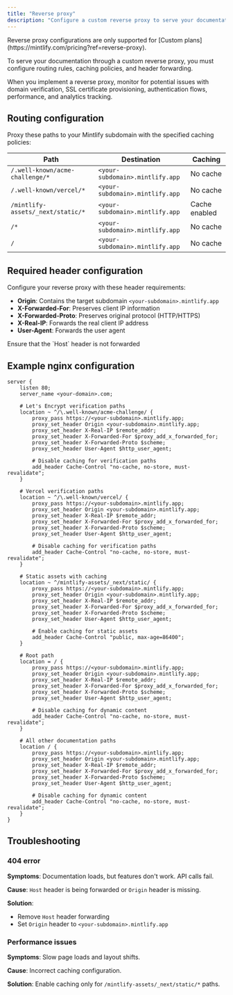 ```yaml
---
title: "Reverse proxy"
description: "Configure a custom reverse proxy to serve your documentation"
---
```


<Note>
  Reverse proxy configurations are only supported for [Custom plans](https://mintlify.com/pricing?ref=reverse-proxy).
</Note>

To serve your documentation through a custom reverse proxy, you must configure routing rules, caching policies, and header forwarding.

When you implement a reverse proxy, monitor for potential issues with domain verification, SSL certificate provisioning, authentication flows, performance, and analytics tracking.

## Routing configuration

Proxy these paths to your Mintlify subdomain with the specified caching policies:

| Path | Destination | Caching |
|------|-------------|---------|
| `/.well-known/acme-challenge/*` | `<your-subdomain>.mintlify.app` | No cache |
| `/.well-known/vercel/*` | `<your-subdomain>.mintlify.app` | No cache |
| `/mintlify-assets/_next/static/*` | `<your-subdomain>.mintlify.app` | Cache enabled |
| `/*` | `<your-subdomain>.mintlify.app` | No cache |
| `/` | `<your-subdomain>.mintlify.app` | No cache |

## Required header configuration

Configure your reverse proxy with these header requirements:

- **Origin**: Contains the target subdomain `<your-subdomain>.mintlify.app`
- **X-Forwarded-For**: Preserves client IP information
- **X-Forwarded-Proto**: Preserves original protocol (HTTP/HTTPS)
- **X-Real-IP**: Forwards the real client IP address
- **User-Agent**: Forwards the user agent

<Warning>
  Ensure that the `Host` header is not forwarded
</Warning>

## Example nginx configuration

```nginx
server {
    listen 80;
    server_name <your-domain>.com;

    # Let's Encrypt verification paths
    location ~ ^/\.well-known/acme-challenge/ {
        proxy_pass https://<your-subdomain>.mintlify.app;
        proxy_set_header Origin <your-subdomain>.mintlify.app;
        proxy_set_header X-Real-IP $remote_addr;
        proxy_set_header X-Forwarded-For $proxy_add_x_forwarded_for;
        proxy_set_header X-Forwarded-Proto $scheme;
        proxy_set_header User-Agent $http_user_agent;

        # Disable caching for verification paths
        add_header Cache-Control "no-cache, no-store, must-revalidate";
    }

    # Vercel verification paths
    location ~ ^/\.well-known/vercel/ {
        proxy_pass https://<your-subdomain>.mintlify.app;
        proxy_set_header Origin <your-subdomain>.mintlify.app;
        proxy_set_header X-Real-IP $remote_addr;
        proxy_set_header X-Forwarded-For $proxy_add_x_forwarded_for;
        proxy_set_header X-Forwarded-Proto $scheme;
        proxy_set_header User-Agent $http_user_agent;

        # Disable caching for verification paths
        add_header Cache-Control "no-cache, no-store, must-revalidate";
    }

    # Static assets with caching
    location ~ ^/mintlify-assets/_next/static/ {
        proxy_pass https://<your-subdomain>.mintlify.app;
        proxy_set_header Origin <your-subdomain>.mintlify.app;
        proxy_set_header X-Real-IP $remote_addr;
        proxy_set_header X-Forwarded-For $proxy_add_x_forwarded_for;
        proxy_set_header X-Forwarded-Proto $scheme;
        proxy_set_header User-Agent $http_user_agent;

        # Enable caching for static assets
        add_header Cache-Control "public, max-age=86400";
    }

    # Root path
    location = / {
        proxy_pass https://<your-subdomain>.mintlify.app;
        proxy_set_header Origin <your-subdomain>.mintlify.app;
        proxy_set_header X-Real-IP $remote_addr;
        proxy_set_header X-Forwarded-For $proxy_add_x_forwarded_for;
        proxy_set_header X-Forwarded-Proto $scheme;
        proxy_set_header User-Agent $http_user_agent;

        # Disable caching for dynamic content
        add_header Cache-Control "no-cache, no-store, must-revalidate";
    }

    # All other documentation paths
    location / {
        proxy_pass https://<your-subdomain>.mintlify.app;
        proxy_set_header Origin <your-subdomain>.mintlify.app;
        proxy_set_header X-Real-IP $remote_addr;
        proxy_set_header X-Forwarded-For $proxy_add_x_forwarded_for;
        proxy_set_header X-Forwarded-Proto $scheme;
        proxy_set_header User-Agent $http_user_agent;

        # Disable caching for dynamic content
        add_header Cache-Control "no-cache, no-store, must-revalidate";
    }
}
```

## Troubleshooting

### 404 error

**Symptoms**: Documentation loads, but features don't work. API calls fail.

**Cause**: `Host` header is being forwarded or `Origin` header is missing.

**Solution**:

- Remove `Host` header forwarding
- Set `Origin` header to `<your-subdomain>.mintlify.app`

### Performance issues

**Symptoms**: Slow page loads and layout shifts.

**Cause**: Incorrect caching configuration.

**Solution**: Enable caching only for `/mintlify-assets/_next/static/*` paths.
